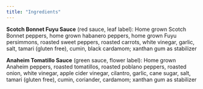 ```yaml
---
title: "Ingredients"
---
```


__Scotch Bonnet Fuyu Sauce__ (red sauce, leaf label): Home grown Scotch Bonnet peppers, home grown habanero peppers, home grown Fuyu persimmons, roasted sweet peppers, roasted carrots, white vinegar, garlic, salt, tamari (gluten free), cumin, black cardamom; xanthan gum as stabilizer

__Anaheim Tomatillo Sauce__ (green sauce, flower label): Home grown Anaheim peppers, roasted tomatillos, roasted poblano peppers, roasted onion, white vinegar, apple cider vinegar, cilantro, garlic, cane sugar, salt, tamari (gluten free), cumin, coriander, cardamom; xanthan gum as stabilizer